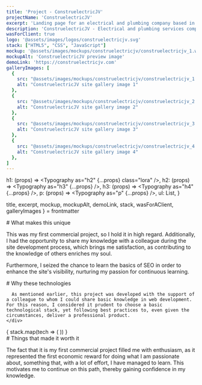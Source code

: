 ```yaml
---
title: 'Project - ConstruelectricJV'
projectName: 'ConstruelectricJV'
excerpt: 'Landing page for an electrical and plumbing company based in Chile.'
description: 'ConstruelectricJV - Electrical and plumbing services company based in Chile.'
wasForClient: true
logo: '@assets/images/logos/construelectricjv.svg'
stack: ["HTML5", "CSS", "JavaScript"]
mockup: '@assets/images/mockups/construelectricjv/construelectricjv_1.webp'
mockupAlt: 'ConstruelectricJV preview image'
demoLink: 'https://construelectricjv.com'
galleryImages: [
  {
    src: "@assets/images/mockups/construelectricjv/construelectricjv_1.webp",
    alt: "ConstruelectricJV site gallery image 1"
  },
  {
    src: "@assets/images/mockups/construelectricjv/construelectricjv_2.webp",
    alt: "ConstruelectricJV site gallery image 2"
  },
  {
    src: "@assets/images/mockups/construelectricjv/construelectricjv_3.webp",
    alt: "ConstruelectricJV site gallery image 3"
  },
  {
    src: "@assets/images/mockups/construelectricjv/construelectricjv_4.webp",
    alt: "ConstruelectricJV site gallery image 4"
  },
]
---
```



  h1: (props) => <Typography as="h2" {...props} class="lora" />,
  h2: (props) => <Typography as="h3" {...props} />,
  h3: (props) => <Typography as="h4" {...props} />,
  p: (props) => <Typography as="p" {...props} />,
  ul: List,
}

  title,
  excerpt,
  mockup,
  mockupAlt,
  demoLink,
  stack,
  wasForAClient,
  galleryImages
} = frontmatter

<Row paddedRight>
  # What makes this unique

  This was my first commercial project, so I hold it in high regard. Additionally, I had the opportunity to share my knowledge with a colleague during the site development process, which brings me satisfaction, as contributing to the knowledge of others enriches my soul.

  Furthermore, I seized the chance to learn the basics of SEO in order to enhance the site's visibility, nurturing my passion for continuous learning.
</Row>

<Row evenColumns inverted>
  <div>
    <div>
      # Why these technologies

      As mentioned earlier, this project was developed with the support of a colleague to whom I could share basic knowledge in web development. For this reason, I considered it prudent to choose a basic technological stack, yet following best practices to, even given the circumstances, deliver a professional product.
    </div>
  </div>
  <div>
    {
      stack.map(tech => (
        <TechCard tech={tech} />
      ))
    }
  </div>
</Row>

<Row paddedRight>
  # Things that made it worth it

  The fact that it is my first commercial project filled me with enthusiasm, as it represented the first economic reward for doing what I am passionate about, something that, with a lot of effort, I have managed to learn. This motivates me to continue on this path, thereby gaining confidence in my knowledge.
</Row>
